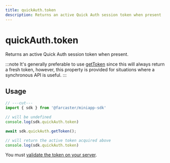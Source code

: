 ```yaml
---
title: quickAuth.token
description: Returns an active Quick Auth session token when present
---
```


# quickAuth.token

Returns an active Quick Auth session token when present.

:::note
It's generally preferable to use [getToken](/docs/sdk/quick-auth/get-token)
since this will always return a fresh token, however, this property is provided
for situations where a synchronous API is useful.
:::

## Usage

```ts twoslash
// ---cut---
import { sdk } from '@farcaster/miniapp-sdk'

// will be undefined
console.log(sdk.quickAuth.token)

await sdk.quickAuth.getToken();

// will return the active token acquired above
console.log(sdk.quickAuth.token)
```

You must [validate the token on your server](/docs/sdk/quick-auth#validate-a-session-token).
